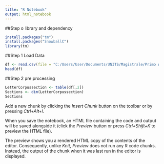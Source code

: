 ```yaml
---
title: "R Notebook"
output: html_notebook
---
```

##Step o library and dependency
```r
install.packages("tm")
install.packages("SnowballC")
library(tm)
```

##Step 1 Load Data
```r
df <- read.csv(file = "C:/Users/User/Documents/UNITS/Magistrale/Primo Anno/1°semestre/Machine Learning/SvevoLetters/carteggiosvevo3.csv", sep = ";", header = TRUE)
head(df)
```
##Step 2 pre processing
```r
LetterCorpussection <- table(df[,2])
Sections <- dim(LetterCorpussection)
Sections
```
Add a new chunk by clicking the *Insert Chunk* button on the toolbar or by pressing *Ctrl+Alt+I*.

When you save the notebook, an HTML file containing the code and output will be saved alongside it (click the *Preview* button or press *Ctrl+Shift+K* to preview the HTML file).

The preview shows you a rendered HTML copy of the contents of the editor. Consequently, unlike *Knit*, *Preview* does not run any R code chunks. Instead, the output of the chunk when it was last run in the editor is displayed.

